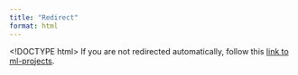 ```yaml
---
title: "Redirect"
format: html
---
```

<!DOCTYPE html>
<html>
<head>
    <script type="text/javascript">
        var newUrl = window.location.href.replace('radned17.github.io/ml-projects', 'rdned.github.io/ml-projects');
        window.location.href = newUrl;
    </script>
</head>
<body>
    If you are not redirected automatically, follow this <a id="redirect-link" href="#">link to ml-projects</a>.
    <script type="text/javascript">
        document.getElementById('redirect-link').href = window.location.href.replace('radned17.github.io/ml-projects', 'rdned.github.io/ml-projects');
    </script>
</body>
</html>
